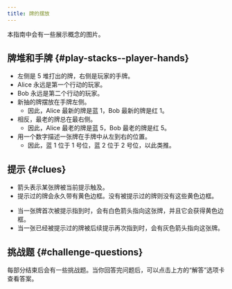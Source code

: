 ```yaml
---
title: 牌的摆放
---
```



<BeginnersGuideProgress id="card-layout" />

本指南中会有一些展示概念的图片。

## 牌堆和手牌 \{#play-stacks--player-hands\}

- 左侧是 5 堆打出的牌，右侧是玩家的手牌。
- Alice 永远是第一个行动的玩家。
- Bob 永远是第二个行动的玩家。
- 新抽的牌摆放在手牌左侧。
  - 因此，Alice 最新的牌是蓝 1，Bob 最新的牌是红 1。
- 相反，最老的牌总在最右侧。
  - 因此，Alice 最老的牌是蓝 5，Bob 最老的牌是红 5。
- 用一个数字描述一张牌在手牌中从左到右的位置。
  - 因此，蓝 1 位于 1 号位，蓝 2 位于 2 号位，以此类推。

<CardLayout1 />

## 提示 \{#clues\}

- 箭头表示某张牌被当前提示触及。
- 提示过的牌会永久带有黄色边框。没有被提示过的牌则没有这些黄色边框。

<CardLayout2 />

- 当一张牌首次被提示指到时，会有白色箭头指向这张牌，并且它会获得黄色边框。
- 当一张已经被提示过的牌被后续提示再次指到时，会有灰色箭头指向这张牌。

<CardLayout3 />

## 挑战题 \{#challenge-questions\}

每部分结束后会有一些挑战题。当你回答完问题后，可以点击上方的“解答”选项卡查看答案。
